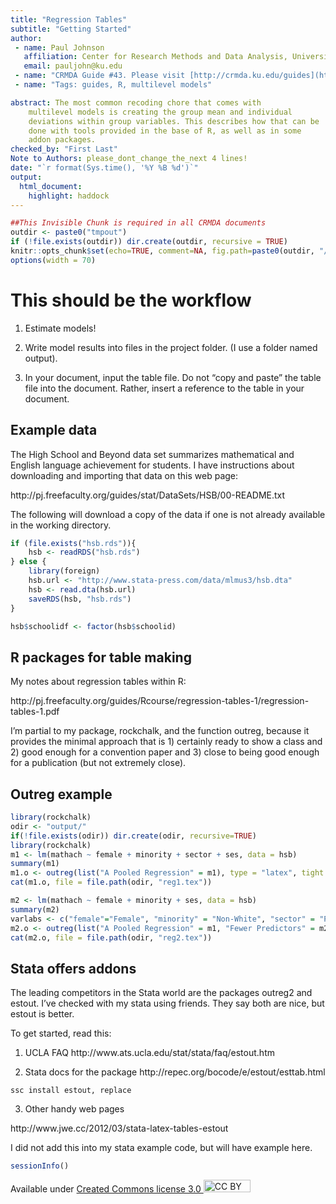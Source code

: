 ```yaml
---
title: "Regression Tables"
subtitle: "Getting Started"
author:
 - name: Paul Johnson
   affiliation: Center for Research Methods and Data Analysis, University of Kansas
   email: pauljohn@ku.edu
 - name: "CRMDA Guide #43. Please visit [http://crmda.ku.edu/guides](http://crmda.ku.edu/guides) for updates."
 - name: "Tags: guides, R, multilevel models"

abstract: The most common recoding chore that comes with
    multilevel models is creating the group mean and individual
    deviations within group variables. This describes how that can be
    done with tools provided in the base of R, as well as in some
    addon packages.
checked_by: "First Last"
Note to Authors: please_dont_change_the_next 4 lines!
date: "`r format(Sys.time(), '%Y %B %d')`"
output:
  html_document:
    highlight: haddock
---
```


```r
##This Invisible Chunk is required in all CRMDA documents
outdir <- paste0("tmpout")
if (!file.exists(outdir)) dir.create(outdir, recursive = TRUE)
knitr::opts_chunk$set(echo=TRUE, comment=NA, fig.path=paste0(outdir, "/p-"))
options(width = 70)
```

# This should be the workflow

1. Estimate models!

2. Write model results into files in the project folder. (I use a
   folder named output).
   
3. In your document, input the table file. Do not "copy and paste" the
table file into the document. Rather, insert a reference to the table
in your document. 

## Example data

The High School and Beyond data set summarizes mathematical
and English language achievement for students. I have instructions
about downloading and importing that data on this web page:

http://pj.freefaculty.org/guides/stat/DataSets/HSB/00-README.txt

The following will download a copy of the data if one is not
already available in the working directory.

```r
if (file.exists("hsb.rds")){
    hsb <- readRDS("hsb.rds")
} else {
    library(foreign)
    hsb.url <- "http://www.stata-press.com/data/mlmus3/hsb.dta"
    hsb <- read.dta(hsb.url)
    saveRDS(hsb, "hsb.rds")
}
```

```r
hsb$schoolidf <- factor(hsb$schoolid)
```

## R packages for table making

My notes about regression tables within R:

http://pj.freefaculty.org/guides/Rcourse/regression-tables-1/regression-tables-1.pdf

I'm partial to my package, rockchalk, and the function outreg, because 
it provides the minimal approach that is 1) certainly ready to show a 
class and 2) good enough for a convention paper and 3) close to being
good enough for a publication (but not extremely close). 

## Outreg example

```r
library(rockchalk)
odir <- "output/"
if(!file.exists(odir)) dir.create(odir, recursive=TRUE)
library(rockchalk)
m1 <- lm(mathach ~ female + minority + sector + ses, data = hsb)
summary(m1)
m1.o <- outreg(list("A Pooled Regression" = m1), type = "latex", tight = FALSE)
cat(m1.o, file = file.path(odir, "reg1.tex"))      
```

```r
m2 <- lm(mathach ~ female + minority + ses, data = hsb)
summary(m2)
varlabs <- c("female"="Female", "minority" = "Non-White", "sector" = "Public School", "ses" = "Socio-economic Status")
m2.o <- outreg(list("A Pooled Regression" = m1, "Fewer Predictors" = m2), type = "latex", tight = FALSE, varLabels = varlabs)
cat(m2.o, file = file.path(odir, "reg2.tex"))      
```


## Stata offers addons

The leading competitors in the Stata world are the packages outreg2
and estout. I've checked with my stata using friends. They say
both are nice, but estout is better.

To get started, read this:

1. UCLA FAQ
http://www.ats.ucla.edu/stat/stata/faq/estout.htm

2. Stata docs for the package
http://repec.org/bocode/e/estout/esttab.html

```
ssc install estout, replace
```

3. Other handy web pages

http://www.jwe.cc/2012/03/stata-latex-tables-estout


I did not add this into my stata example code, but will
have example here.






[//]: (All guides must have this as the final stanza)

```r
sessionInfo()
```

Available under
[Created Commons license 3.0 <img src="http://crmda.dept.ku.edu/images/cc-3.0.png" alt="CC BY"
style="width: 75px;height: 20px;"/>](http://creativecommons.org/licenses/by/3.0/)

